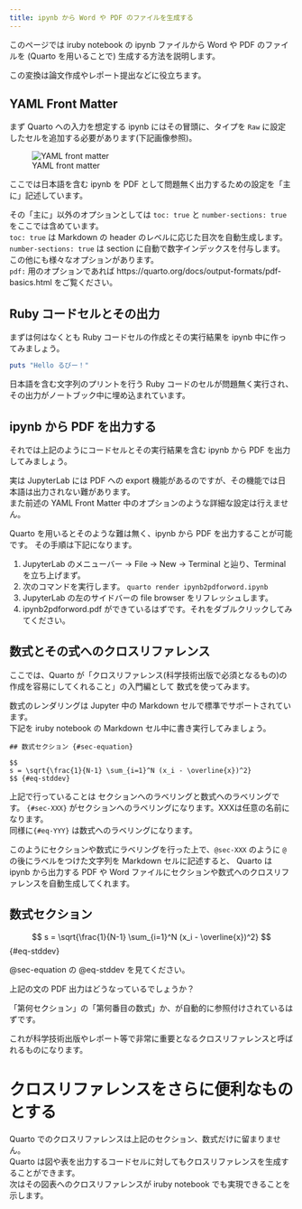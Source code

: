 ```yaml
---
title: ipynb から Word や PDF のファイルを生成する
---
```


このページでは iruby notebook の ipynb ファイルから Word や PDF のファイルを (Quarto を用いることで) 生成する方法を説明します。

この変換は論文作成やレポート提出などに役立ちます。

## YAML Front Matter

まず Quarto への入力を想定する ipynb にはその冒頭に、タイプを `Raw` に設定したセルを追加する必要があります(下記画像参照)。

![YAML front matter](yaml_front_matter_in_raw_cell.png)

ここでは日本語を含む ipynb を PDF として問題無く出力するための設定を「主に」記述しています。  

その「主に」以外のオプションとしては `toc: true` と `number-sections: true` をここでは含めています。  
`toc: true` は Markdown の header のレベルに応じた目次を自動生成します。  
`number-sections: true` は section に自動で数字インデックスを付与します。
この他にも様々なオプションがあります。  
`pdf:` 用のオプションであれば https://quarto.org/docs/output-formats/pdf-basics.html をご覧ください。

## Ruby コードセルとその出力

まずは何はなくとも Ruby コードセルの作成とその実行結果を ipynb 中に作ってみましょう。

```ruby
puts "Hello るびー！"
```

日本語を含む文字列のプリントを行う Ruby コードのセルが問題無く実行され、その出力がノートブック中に埋め込まれています。

## ipynb から PDF を出力する

それでは上記のようにコードセルとその実行結果を含む ipynb から PDF を出力してみましょう。

実は JupyterLab には PDF への export 機能があるのですが、その機能では日本語は出力されない難があります。  
また前述の YAML Front Matter 中のオプションのような詳細な設定は行えません。

Quarto を用いるとそのような難は無く、ipynb から PDF を出力することが可能です。
その手順は下記になります。

1. JupyterLab のメニューバー -> File -> New -> Terminal と辿り、Terminal を立ち上げまず。
2. 次のコマンドを実行します。 `quarto render ipynb2pdforword.ipynb`
3. JupyterLab の左のサイドバーの file browser をリフレッシュします。
4. ipynb2pdforword.pdf ができているはずです。それをダブルクリックしてみてください。

## 数式とその式へのクロスリファレンス

ここでは、Quarto が「クロスリファレンス(科学技術出版で必須となるもの)の作成を容易にしてくれること」の入門編として
数式を使ってみます。

数式のレンダリングは Jupyter 中の Markdown セルで標準でサポートされています。  
下記を iruby notebook の Markdown セル中に書き実行してみましょう。

```
## 数式セクション {#sec-equation}

$$
s = \sqrt{\frac{1}{N-1} \sum_{i=1}^N (x_i - \overline{x})^2}
$$ {#eq-stddev}
```

上記で行っていることは セクションへのラベリングと数式へのラベリングです。
`{#sec-XXX}` がセクションへのラベリングになります。XXXは任意の名前になります。  
同様に`{#eq-YYY}` は数式へのラベリングになります。

このようにセクションや数式にラベリングを行った上で、`@sec-XXX` のように
`@` の後にラベルをつけた文字列を Markdown セルに記述すると、
Quarto は ipynb から出力する PDF や Word ファイルにセクションや数式へのクロスリファレンスを自動生成してくれます。

## 数式セクション {#sec-equation}

$$
s = \sqrt{\frac{1}{N-1} \sum_{i=1}^N (x_i - \overline{x})^2}
$$ {#eq-stddev}


@sec-equation の @eq-stddev を見てください。

上記の文の PDF 出力はどうなっているでしょうか？

「第何セクション」の「第何番目の数式」か、が自動的に参照付けされているはずです。

これが科学技術出版やレポート等で非常に重要となるクロスリファレンスと呼ばれるものになります。

# クロスリファレンスをさらに便利なものとする

Quarto でのクロスリファレンスは上記のセクション、数式だけに留まりません。  
Quarto は図や表を出力するコードセルに対してもクロスリファレンスを生成することができます。  
次はその図表へのクロスリファレンスが iruby notebook でも実現できることを示します。


